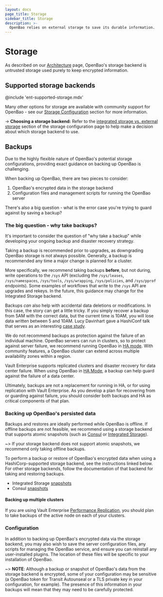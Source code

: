 ```yaml
---
layout: docs
page_title: Storage
sidebar_title: Storage
description: >-
  OpenBao relies on external storage to save its durable information.
---
```


# Storage

As described on our [Architecture](/vault/docs/internals/architecture) page, OpenBao's
storage backend is untrusted storage used purely to keep encrypted information.

## Supported storage backends

@include 'ent-supported-storage.mdx'

Many other options for storage are available with community support for OpenBao - see our
[Storage Configuration](/vault/docs/configuration/storage) section for more
information.

-> **Choosing a storage backend:** Refer to the [integrated storage vs. external
storage](/vault/docs/configuration/storage#integrated-storage-vs-external-storage)
section of the storage configuration page to help make a decision about which
storage backend to use.

## Backups

Due to the highly flexible nature of OpenBao's potential storage configurations,
providing exact guidance on backing up OpenBao is challenging.

When backing up OpenBao, there are two pieces to consider:

1. OpenBao's encrypted data in the storage backend
2. Configuration files and management scripts for running the OpenBao server

There's also a big question - what is the error case you're trying to guard
against by saving a backup?

### The big question - why take backups?

It's important to consider the question of "why take a backup" while developing
your ongoing backup and disaster recovery strategy.

Taking a backup is recommended prior to upgrades, as downgrading OpenBao storage
is not always possible. Generally, a backup is recommended any time a major
change is planned for a cluster.

More specifically, we recommend taking backups **before**, but not during, write
operations to the `/sys` API (excluding the `/sys/leases`, `/sys/namespaces`,
`/sys/tools`, `/sys/wrapping`, `/sys/policies`, and `/sys/pprof` endpoints).
Some examples of workflows that write to the `/sys` API are upgrades and rekeys.
In the future, this guidance may change for the Integrated Storage backend.

Backups _can_ also help with accidental data deletions or modifications. In
this case, the story can get a little tricky. If you simply recover a backup
from 5AM with the correct data, but the current time is 10AM, you will lose data
written between 5 and 10AM. Lucy Davinhart gave a HashiConf talk that serves as
an interesting [case
study](https://www.hashicorp.com/resources/oh-no-i-deleted-my-vault-secret).

We do not recommend backups as protection against the failure of an individual
machine. OpenBao servers can run in clusters, so to protect against server
failure, we recommend running OpenBao in [HA
mode](/vault/docs/internals/high-availability). With community features, a
OpenBao cluster can extend across multiple availability zones within a region.

Vault Enterprise supports replicated clusters and disaster recovery for data
center failure. When using OpenBao in [HA
Mode](/vault/docs/internals/high-availability), a backup can help guard against the
failure of a data center.

Ultimately, backups are not a replacement for running in HA, or for using
replication with Vault Enterprise. As you develop a plan for recovering from or
guarding against failure, you should consider both backups and HA as critical
components of that plan.

### Backing up OpenBao's persisted data

Backups and restores are ideally performed while OpenBao is offline. If offline
backups are not feasible, we recommend using a storage backend that supports
atomic snapshots (such as
[Consul](/consul/commands/snapshot) or [Integrated
Storage](/vault/docs/commands/operator/raft#snapshot)).

~> If your storage backend does not support atomic snapshots, we recommend only
taking offline backups.

To perform a backup or restore of OpenBao's encrypted data when using a
HashiCorp-supported storage backend, see the instructions linked below. For
other storage backends, follow the documentation of that backend for taking and
restoring backups.

- Integrated Storage [snapshots](/vault/docs/commands/operator/raft#snapshot)
- Consul [snapshots](/consul/commands/snapshot)

#### Backing up multiple clusters

If you are using Vault Enterprise [Performance
Replication](/vault/docs/enterprise/replication#performance-replication-and-disaster-recovery-dr-replication),
you should plan to take backups of the active node on each of your clusters.

### Configuration

In addition to backing up OpenBao's encrypted data via the storage backend, you
may also wish to save the server configuration files, any scripts for managing
the OpenBao service, and ensure you can reinstall any user-installed plugins. The
location of these files will be specific to your installation of OpenBao.

~> **NOTE**: Although a backup or snapshot of OpenBao's data from the storage
backend is encrypted, some of your configuration may be sensitive (a OpenBao token
for Transit Autounseal or a TLS private key in your configuration, for example).
The presence of this information in your backups will mean that they may need
to be carefully protected.
